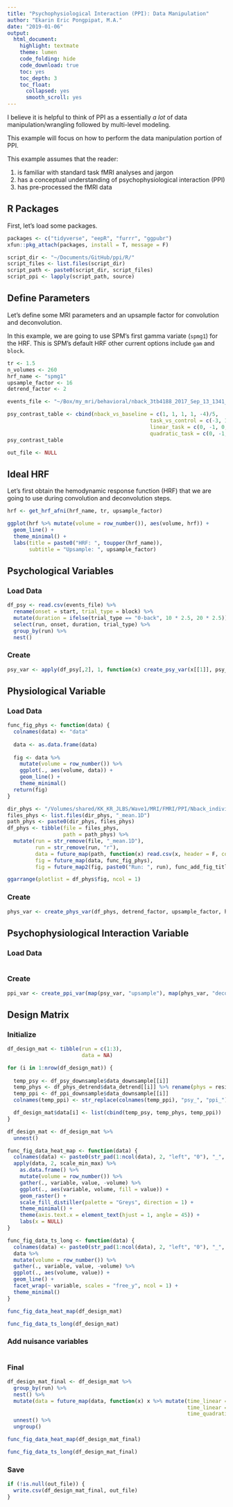 ```yaml
---
title: "Psychophysiological Interaction (PPI): Data Manipulation"
author: "Ekarin Eric Pongpipat, M.A."
date: "2019-01-06"
output: 
  html_document:
    highlight: textmate
    theme: lumen
    code_folding: hide
    code_download: true
    toc: yes
    toc_depth: 3
    toc_float:
      collapsed: yes
      smooth_scroll: yes
---
```


I believe it is helpful to think of PPI as a essentially *a lot* of data manipulation/wrangling followed by multi-level modeling.

This example will focus on how to perform the data manipulation portion of PPI.

This example assumes that the reader:

1. is familiar with standard task fMRI analyses and jargon
2. has a conceptual understanding of psychophysiological interaction (PPI)
3. has pre-processed the fMRI data

## R Packages

First, let's load some packages.

```r
packages <- c("tidyverse", "eepR", "furrr", "ggpubr")
xfun::pkg_attach(packages, install = T, message = F)

script_dir <- "~/Documents/GitHub/ppi/R/"
script_files <- list.files(script_dir)
script_path <- paste0(script_dir, script_files)
script_ppi <- lapply(script_path, source)
```

## Define Parameters

Let's define some MRI parameters and an upsample factor for convolution and deconvolution.

In this example, we are going to use SPM's first gamma variate (`spmg1`) for the HRF. This is SPM's default HRF other current options include `gam` and `block`.

```r
tr <- 1.5
n_volumes <- 260
hrf_name <- "spmg1"
upsample_factor <- 16
detrend_factor <- 2

events_file <- "~/Box/my_mri/behavioral/nback_3tb4188_2017_Sep_13_1341_soa.csv"

psy_contrast_table <- cbind(nback_vs_baseline = c(1, 1, 1, 1, -4)/5,
                                              task_vs_control = c(-3, 1, 1, 1, 0)/4,
                                              linear_task = c(0, -1, 0, 1, 0),
                                              quadratic_task = c(0, -1, 2, -1, 0)/3)
psy_contrast_table

out_file <- NULL
```

## Ideal HRF

Let's first obtain the hemodynamic response function (HRF) that we are going to use during convolution and deconvolution steps. 

```r
hrf <- get_hrf_afni(hrf_name, tr, upsample_factor)

ggplot(hrf %>% mutate(volume = row_number()), aes(volume, hrf)) +
  geom_line() +
  theme_minimal() +
  labs(title = paste0("HRF: ", toupper(hrf_name)),
       subtitle = "Upsample: ", upsample_factor)
```

## Psychological Variables

### Load Data
```r
df_psy <- read.csv(events_file) %>%
  rename(onset = start, trial_type = block) %>%
  mutate(duration = ifelse(trial_type == "0-back", 10 * 2.5, 20 * 2.5)) %>%
  select(run, onset, duration, trial_type) %>%
  group_by(run) %>%
  nest()
```

### Create
```r
psy_var <- apply(df_psy[,2], 1, function(x) create_psy_var(x[[1]], psy_contrast_table, hrf, tr, n_volumes, upsample_factor))
```

## Physiological Variable

### Load Data
```r
func_fig_phys <- function(data) {
  colnames(data) <- "data"
  
  data <- as.data.frame(data)
  
  fig <- data %>%
    mutate(volume = row_number()) %>%
    ggplot(., aes(volume, data)) +
    geom_line() +
    theme_minimal()
  return(fig)
}

dir_phys <- "/Volumes/shared/KK_KR_JLBS/Wave1/MRI/FMRI/PPI/Nback_individual_covariates/PHYS_MNI_42_-42_42/3tb1780/"
files_phys <- list.files(dir_phys, "_mean.1D")
path_phys <- paste0(dir_phys, files_phys)
df_phys <- tibble(file = files_phys,
                  path = path_phys) %>%
  mutate(run = str_remove(file, "_mean.1D"),
         run = str_remove(run, "r"),
         data = future_map(path, function(x) read.csv(x, header = F, col.names = "data")),
         fig = future_map(data, func_fig_phys),
         fig = future_map2(fig, paste0("Run: ", run), func_add_fig_title))

ggarrange(plotlist = df_phys$fig, ncol = 1)
```

### Create
```r
phys_var <- create_phys_var(df_phys, detrend_factor, upsample_factor, hrf)
```

## Psychophysiological Interaction Variable

### Load Data
```r

```

### Create
```r
ppi_var <- create_ppi_var(map(psy_var, "upsample"), map(phys_var, "deconvolve"), hrf, tr, n_volumes, upsample_factor)
```

## Design Matrix

### Initialize
```r
df_design_mat <- tibble(run = c(1:3),
                        data = NA)

for (i in 1:nrow(df_design_mat)) {
  
  temp_psy <- df_psy_downsample$data_downsample[[i]]
  temp_phys <- df_phys_detrend$data_detrend[[i]] %>% rename(phys = residual)
  temp_ppi <- df_ppi_downsample$data_downsample[[i]]
  colnames(temp_ppi) <- str_replace(colnames(temp_ppi), "psy_", "ppi_")

  df_design_mat$data[i] <- list(cbind(temp_psy, temp_phys, temp_ppi))
}

df_design_mat <- df_design_mat %>%
  unnest()

func_fig_data_heat_map <- function(data) {
  colnames(data) <- paste0(str_pad(1:ncol(data), 2, "left", "0"), "_", colnames(data))
  apply(data, 2, scale_min_max) %>%
    as.data.frame() %>%
    mutate(volume = row_number()) %>%
    gather(., variable, value, -volume) %>%
    ggplot(., aes(variable, volume, fill = value)) +
    geom_raster() + 
    scale_fill_distiller(palette = "Greys", direction = 1) + 
    theme_minimal() +
    theme(axis.text.x = element_text(hjust = 1, angle = 45)) +
    labs(x = NULL)
}

func_fig_data_ts_long <- function(data) {
  colnames(data) <- paste0(str_pad(1:ncol(data), 2, "left", "0"), "_", colnames(data))
  data %>%
  mutate(volume = row_number()) %>%
  gather(., variable, value, -volume) %>%
  ggplot(., aes(volume, value)) +
  geom_line() +
  facet_wrap(~ variable, scales = "free_y", ncol = 1) +
  theme_minimal()
}

func_fig_data_heat_map(df_design_mat)
```

```r
func_fig_data_ts_long(df_design_mat)
```

### Add nuisance variables

```r

```

### Final
```r
df_design_mat_final <- df_design_mat %>%
  group_by(run) %>%
  nest() %>%
  mutate(data = future_map(data, function(x) x %>% mutate(time_linear = row_number(),
                                                          time_linear = scale(time_linear),
                                                          time_quadratic = time_linear^2))) %>%
  unnest() %>%
  ungroup()

func_fig_data_heat_map(df_design_mat_final)
```

```r
func_fig_data_ts_long(df_design_mat_final)
```

### Save
```r
if (!is.null(out_file)) {
  write.csv(df_design_mat_final, out_file)
}
```
